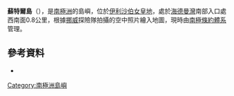 {{Coord|68|36|S|77|54|E||display=title}}

'''蘇特爾島'''（{{lang-nn|Suter Island}}），是[[南極洲|南極洲]]的島嶼，位於[[伊利沙伯女皇地|伊利沙伯女皇地]]，處於[[海德曼灣|海德曼灣]]南部入口處西南面0.8公里，根據[[挪威|挪威]]探險隊拍攝的空中照片繪入地圖，現時由[[南極條約體系|南極條約體系]]管理。

==參考資料==
* {{usgs-gazetteer}}

{{Antarctica-geo-stub}}
[[Category:南極洲島嶼|Category:南極洲島嶼]]